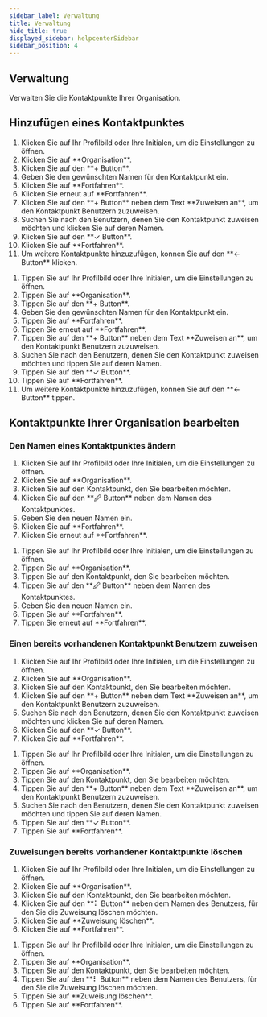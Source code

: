 ```yaml
---
sidebar_label: Verwaltung
title: Verwaltung
hide_title: true
displayed_sidebar: helpcenterSidebar
sidebar_position: 4
---
```




<div class="hero hero--primary">
  <div class="container">
    <h2 class="hero__title">Verwaltung</h2>
    <p class="hero__subtitle">Verwalten Sie die Kontaktpunkte Ihrer Organisation.</p>
  </div>
</div>

## Hinzufügen eines Kontaktpunktes

<Tabs>
  <TabItem value="desktop" label="Desktop">
  <ol>
    <li>Klicken Sie auf Ihr Profilbild oder Ihre Initialen, um die Einstellungen zu öffnen.</li>
    <li>Klicken Sie auf **Organisation**.</li>
    <li>Klicken Sie auf den **+ Button**.</li>
    <li>Geben Sie den gewünschten Namen für den Kontaktpunkt ein.</li>
    <li>Klicken Sie auf **Fortfahren**.</li>
    <li>Klicken Sie erneut auf **Fortfahren**.</li>
    <li>Klicken Sie auf den **+ Button** neben dem Text **Zuweisen an**, um den Kontaktpunkt Benutzern zuzuweisen.</li>
    <li>Suchen Sie nach den Benutzern, denen Sie den Kontaktpunkt zuweisen möchten und klicken Sie auf deren Namen.</li>
    <li>Klicken Sie auf den **✓ Button**.</li>
    <li>Klicken Sie auf **Fortfahren**.</li>
    <li>Um weitere Kontaktpunkte hinzuzufügen, konnen Sie auf den **← Button** klicken.</li>
  </ol>
  </TabItem>
  <TabItem value="mobil" label="Mobil">
  <ol>
    <li>Tippen Sie auf Ihr Profilbild oder Ihre Initialen, um die Einstellungen zu öffnen.</li>
    <li>Tippen Sie auf **Organisation**.</li>
    <li>Tippen Sie auf den **+ Button**.</li>
    <li>Geben Sie den gewünschten Namen für den Kontaktpunkt ein.</li>
    <li>Tippen Sie auf **Fortfahren**.</li>
    <li>Tippen Sie erneut auf **Fortfahren**.</li>
    <li>Tippen Sie auf den **+ Button** neben dem Text **Zuweisen an**, um den Kontaktpunkt Benutzern zuzuweisen.</li>
    <li>Suchen Sie nach den Benutzern, denen Sie den Kontaktpunkt zuweisen möchten und tippen Sie auf deren Namen.</li>
    <li>Tippen Sie auf den **✓ Button**.</li>
    <li>Tippen Sie auf **Fortfahren**.</li>
    <li>Um weitere Kontaktpunkte hinzuzufügen, konnen Sie auf den **← Button** tippen.</li>
  </ol>
  </TabItem>
</Tabs>

## Kontaktpunkte Ihrer Organisation bearbeiten

### Den Namen eines Kontaktpunktes ändern

<Tabs>
  <TabItem value="desktop" label="Desktop">
  <ol>
    <li>Klicken Sie auf Ihr Profilbild oder Ihre Initialen, um die Einstellungen zu öffnen.</li>
    <li>Klicken Sie auf **Organisation**.</li>
    <li>Klicken Sie auf den Kontaktpunkt, den Sie bearbeiten möchten.</li>
    <li>Klicken Sie auf den **🖉 Button** neben dem Namen des Kontaktpunktes.</li>
    <li>Geben Sie den neuen Namen ein.</li>
    <li>Klicken Sie auf **Fortfahren**.</li>
    <li>Klicken Sie erneut auf **Fortfahren**.</li>
  </ol>
  </TabItem>
  <TabItem value="mobil" label="Mobil">
  <ol>
    <li>Tippen Sie auf Ihr Profilbild oder Ihre Initialen, um die Einstellungen zu öffnen.</li>
    <li>Tippen Sie auf **Organisation**.</li>
    <li>Tippen Sie auf den Kontaktpunkt, den Sie bearbeiten möchten.</li>
    <li>Tippen Sie auf den **🖉 Button** neben dem Namen des Kontaktpunktes.</li>
    <li>Geben Sie den neuen Namen ein.</li>
    <li>Tippen Sie auf **Fortfahren**.</li>
    <li>Tippen Sie erneut auf **Fortfahren**.</li>
  </ol>
  </TabItem>
</Tabs>

### Einen bereits vorhandenen Kontaktpunkt Benutzern zuweisen

<Tabs>
  <TabItem value="desktop" label="Desktop">
  <ol>
    <li>Klicken Sie auf Ihr Profilbild oder Ihre Initialen, um die Einstellungen zu öffnen.</li>
    <li>Klicken Sie auf **Organisation**.</li>
    <li>Klicken Sie auf den Kontaktpunkt, den Sie bearbeiten möchten.</li>
    <li>Klicken Sie auf den **+ Button** neben dem Text **Zuweisen an**, um den Kontaktpunkt Benutzern zuzuweisen.</li>
    <li>Suchen Sie nach den Benutzern, denen Sie den Kontaktpunkt zuweisen möchten und klicken Sie auf deren Namen.</li>
    <li>Klicken Sie auf den **✓ Button**.</li>
    <li>Klicken Sie auf **Fortfahren**.</li>
  </ol>
  </TabItem>
  <TabItem value="mobil" label="Mobil">
  <ol>
    <li>Tippen Sie auf Ihr Profilbild oder Ihre Initialen, um die Einstellungen zu öffnen.</li>
    <li>Tippen Sie auf **Organisation**.</li>
    <li>Tippen Sie auf den Kontaktpunkt, den Sie bearbeiten möchten.</li>
    <li>Tippen Sie auf den **+ Button** neben dem Text **Zuweisen an**, um den Kontaktpunkt Benutzern zuzuweisen.</li>
    <li>Suchen Sie nach den Benutzern, denen Sie den Kontaktpunkt zuweisen möchten und tippen Sie auf deren Namen.</li>
    <li>Tippen Sie auf den **✓ Button**.</li>
    <li>Tippen Sie auf **Fortfahren**.</li>
  </ol>
  </TabItem>
</Tabs>

### Zuweisungen bereits vorhandener Kontaktpunkte löschen

<Tabs>
  <TabItem value="desktop" label="Desktop">
  <ol>
    <li>Klicken Sie auf Ihr Profilbild oder Ihre Initialen, um die Einstellungen zu öffnen.</li>
    <li>Klicken Sie auf **Organisation**.</li>
    <li>Klicken Sie auf den Kontaktpunkt, den Sie bearbeiten möchten.</li>
    <li>Klicken Sie auf den **⠇ Button** neben dem Namen des Benutzers, für den Sie die Zuweisung löschen möchten.</li>
    <li>Klicken Sie auf **Zuweisung löschen**.</li>
    <li>Klicken Sie auf **Fortfahren**.</li>
  </ol>
  </TabItem>
  <TabItem value="mobil" label="Mobil">
  <ol>
    <li>Tippen Sie auf Ihr Profilbild oder Ihre Initialen, um die Einstellungen zu öffnen.</li>
    <li>Tippen Sie auf **Organisation**.</li>
    <li>Tippen Sie auf den Kontaktpunkt, den Sie bearbeiten möchten.</li>
    <li>Tippen Sie auf den **⠇ Button** neben dem Namen des Benutzers, für den Sie die Zuweisung löschen möchten.</li>
    <li>Tippen Sie auf **Zuweisung löschen**.</li>
    <li>Tippen Sie auf **Fortfahren**.</li>
  </ol>
  </TabItem>
</Tabs>
